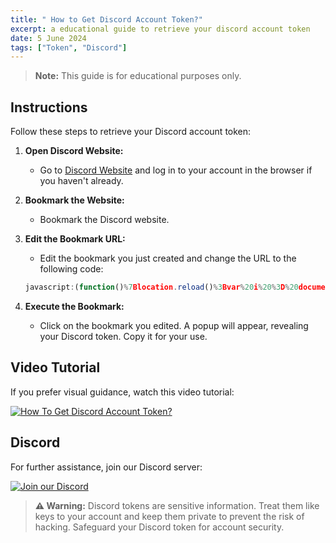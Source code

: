 ```yaml
---
title: " How to Get Discord Account Token?"
excerpt: a educational guide to retrieve your discord account token
date: 5 June 2024 
tags: ["Token", "Discord"]
---
```


> **Note:** This guide is for educational purposes only.

## Instructions

Follow these steps to retrieve your Discord account token:

1. **Open Discord Website:**
   - Go to [Discord Website](https://discord.com/channels/@me) and log in to your account in the browser if you haven't already.

2. **Bookmark the Website:**
   - Bookmark the Discord website.

3. **Edit the Bookmark URL:**
   - Edit the bookmark you just created and change the URL to the following code:
   
   ```javascript
   javascript:(function()%7Blocation.reload()%3Bvar%20i%20%3D%20document.createElement('iframe')%3Bdocument.body.appendChild(i)%3Balert(i.contentWindow.localStorage.token)%7D)()
   ```

4. **Execute the Bookmark:**
   - Click on the bookmark you edited. A popup will appear, revealing your Discord token. Copy it for your use.

## Video Tutorial

If you prefer visual guidance, watch this video tutorial:

[![How To Get Discord Account Token?](/blog/how-to-get-discord-token.png)](https://youtu.be/ysxKYcBV9BA)

## Discord

For further assistance, join our Discord server:

[![Join our Discord](https://oyepriyansh.pages.dev/6e8rgget)](https://discord.com/invite/AeAjegXn6D)

> **⚠️ Warning:** Discord tokens are sensitive information. Treat them like keys to your account and keep them private to prevent the risk of hacking. Safeguard your Discord token for account security.
